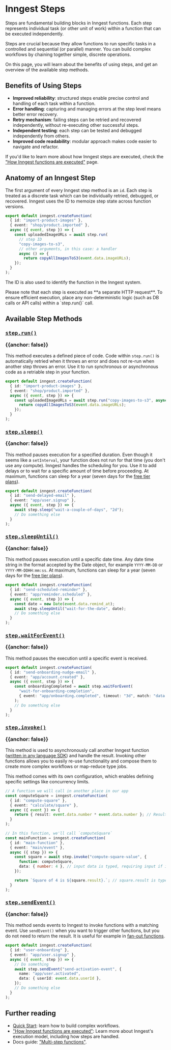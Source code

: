 

# Inngest Steps

Steps are fundamental building blocks in Inngest functions. Each step represents individual task (or other unit of work) within a function that can be executed independently.

Steps are crucial because they allow functions to run specific tasks in a controlled and sequential (or parallel) manner. You can build complex workflows by chaining together simple, discrete operations.

On this page, you will learn about the benefits of using steps, and get an overview of the available step methods.

## Benefits of Using Steps

- **Improved reliability**: structured steps enable precise control and handling of each task within a function.
- **Error handling**: capturing and managing errors at the step level means better error recovery.
- **Retry mechanism**: failing steps can be retried and recovered independently, without re-executing other successful steps.
- **Independent testing**: each step can be tested and debugged independently from others.
- **Improved code readability**: modular approach makes code easier to navigate and refactor.

If you'd like to learn more about how Inngest steps are executed, check the ["How Inngest functions are executed"](/docs/learn/how-functions-are-executed) page.

## Anatomy of an Inngest Step

The first argument of every Inngest step method is an `id`. Each step is treated as a discrete task which can be individually retried, debugged, or recovered. Inngest uses the ID to memoize step state across function versions.

```typescript
export default inngest.createFunction(
  { id: "import-product-images" },
  { event: "shop/product.imported" },
  async ({ event, step }) => {
    const uploadedImageURLs = await step.run(
      // step ID
      "copy-images-to-s3",
      // other arguments, in this case: a handler
      async () => {
        return copyAllImagesToS3(event.data.imageURLs);
    });
  }
);
```

The ID is also used to identify the function in the Inngest system.

<Callout>
Please note that each step is executed as **a separate HTTP request**. To ensure efficient execution, place any non-deterministic logic (such as DB calls or API calls) within a `step.run()` call.
</Callout>

## Available Step Methods

### <a href="/docs/reference/functions/step-run" className="flex items-center gap-4"><IconConcurrency size="2rem"/><pre>step.run()</pre></a> {{anchor: false}}

This method executes a defined piece of code. Code within `step.run()` is automatically retried when it throws an error and does not re-run when another step throws an error. Use it to run synchronous or asynchronous code as a retriable step in your function.

```typescript
export default inngest.createFunction(
  { id: "import-product-images" },
  { event: "shop/product.imported" },
  async ({ event, step }) => {
    const uploadedImageURLs = await step.run("copy-images-to-s3", async () => {
      return copyAllImagesToS3(event.data.imageURLs);
    });
  }
);
```

### <a href="/docs/reference/functions/step-sleep" className="flex items-center gap-4"><IconConcurrency size="2rem"/><pre>step.sleep()</pre></a> {{anchor: false}}

This method pauses execution for a specified duration. Even though it seems like a `setInterval`, your function does not run for that time (you don't use any compute). Inngest handles the scheduling for you. Use it to add delays or to wait for a specific amount of time before proceeding. At maximum, functions can sleep for a year (seven days for the [free tier plans](/pricing)).

```typescript
export default inngest.createFunction(
  { id: "send-delayed-email" },
  { event: "app/user.signup" },
  async ({ event, step }) => {
    await step.sleep("wait-a-couple-of-days", "2d");
    // Do something else
  }
);
```

### <a href="/docs/reference/functions/step-sleep-until" className="flex items-center gap-4"><IconConcurrency size="2rem"/><pre>step.sleepUntil()</pre></a> {{anchor: false}}

This method pauses execution until a specific date time. Any date time string in the format accepted by the Date object, for example `YYYY-MM-DD` or `YYYY-MM-DDHH:mm:ss`. At maximum, functions can sleep for a year (seven days for the [free tier plans](/pricing)).

```typescript
export default inngest.createFunction(
  { id: "send-scheduled-reminder" },
  { event: "app/reminder.scheduled" },
  async ({ event, step }) => {
    const date = new Date(event.data.remind_at);
    await step.sleepUntil("wait-for-the-date", date);
    // Do something else
  }
);
```

### <a href="/docs/reference/functions/step-wait-for-event" className="flex items-center gap-4"><IconConcurrency size="2rem"/><pre>step.waitForEvent()</pre></a> {{anchor: false}}

This method pauses the execution until a specific event is received.

```typescript
export default inngest.createFunction(
  { id: "send-onboarding-nudge-email" },
  { event: "app/account.created" },
  async ({ event, step }) => {
    const onboardingCompleted = await step.waitForEvent(
      "wait-for-onboarding-completion",
      { event: "app/onboarding.completed", timeout: "3d", match: "data.userId" }
    );
    // Do something else
  }
);
```

### <a href="/docs/reference/functions/step-invoke" className="flex items-center gap-4"><IconConcurrency size="2rem"/><pre>step.invoke()</pre></a> {{anchor: false}}

This method is used to asynchronously call another Inngest function ([written in any language SDK](/blog/cross-language-support-with-new-sdks)) and handle the result. Invoking other functions allows you to easily re-use functionality and compose them to create more complex workflows or map-reduce type jobs.

This method comes with its own configuration, which enables defining specific settings like concurrency limits.

```typescript
// A function we will call in another place in our app
const computeSquare = inngest.createFunction(
  { id: "compute-square" },
  { event: "calculate/square" },
  async ({ event }) => {
    return { result: event.data.number * event.data.number }; // Result typed as { result: number }
  }
);

// In this function, we'll call `computeSquare`
const mainFunction = inngest.createFunction(
  { id: "main-function" },
  { event: "main/event" },
  async ({ step }) => {
    const square = await step.invoke("compute-square-value", {
      function: computeSquare,
      data: { number: 4 }, // input data is typed, requiring input if it's needed
    });

    return `Square of 4 is ${square.result}.`; // square.result is typed as number
  }
);
```

### <a href="/docs/reference/functions/step-send-event" className="flex items-center gap-4"><IconConcurrency size="2rem"/><pre>step.sendEvent()</pre></a> {{anchor: false}}

This method sends events to Inngest to invoke functions with a matching event. Use `sendEvent()` when you want to trigger other functions, but you do not need to return the result. It is useful for example in [fan-out functions](/docs/guides/fan-out-jobs).

```typescript
export default inngest.createFunction(
  { id: "user-onboarding" },
  { event: "app/user.signup" },
  async ({ event, step }) => {
    // Do something
    await step.sendEvent("send-activation-event", {
      name: "app/user.activated",
      data: { userId: event.data.userId },
    });
    // Do something else
  }
);
```

## Further reading

- [Quick Start](/docs/quick-start): learn how to build complex workflows.
- ["How Inngest functions are executed"](/docs/learn/how-functions-are-executed): Learn more about Inngest's execution model, including how steps are handled.
- Docs guide: ["Multi-step functions"](/docs/guides/multi-step-functions).